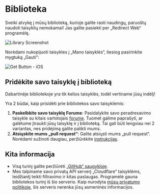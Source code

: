 # Biblioteka

Sveiki atvykę į mūsų biblioteką, kurioje galite rasti naudingų, paruoštų naudoti taisyklių nemokamai! Jas galite pasiekti per „Redirect Web“ programėlę.

![Library Screenshot](/img/library-screenshot.webp)

Norėdami nukopijuoti taisykles į „Mano taisyklės“, tiesiog pasirinkite mygtuką „Gauti“:

![Get Button - iOS](/img/library-get-button-ios.gif)

## Pridėkite savo taisyklę į biblioteką

Dabartinėje bibliotekoje yra tik kelios taisyklės, todėl vertiname jūsų indėlį!

Yra 2 būdai, kaip prisidėti prie bibliotekos savo taisyklėmis:

1. **Paskelbkite savo taisyklę Forume**: Pasidalykite savo peradresavimo taisykle su kitais vartotojais [forume](https://github.com/mshibanami/redirect-web/discussions/categories/redirect-rules). Tuomet galime paprašyti, ar galėtume įtraukti jūsų taisyklę ir į biblioteką. Tai gali būti lengviau nei 2 variantas, nes pridėjimą galite palikti mums.
2. **Atsiųskite mums „pull request“**: Galite atsiųsti mums „pull request“. Norėdami sužinoti daugiau, peržiūrėkite [instrukcijas](https://github.com/mshibanami/redirect-web/tree/main/library).

## Kita informacija

- Visą turinį galite peržiūrėti [„GitHub“ saugykloje](https://github.com/mshibanami/redirect-web/tree/main/library).
- Mes talpiname savo privatų API serverį „Cloudflare“ taisyklėms, leidžiantį teikti filtravimo ir kitas paslaugas. Programėlė gauna bibliotekos turinį iš šio serverio. Kaip nurodyta [mūsų privatumo politikoje](/privacy-policy.mdx), šis serveris nerenka jūsų asmeninės informacijos.
